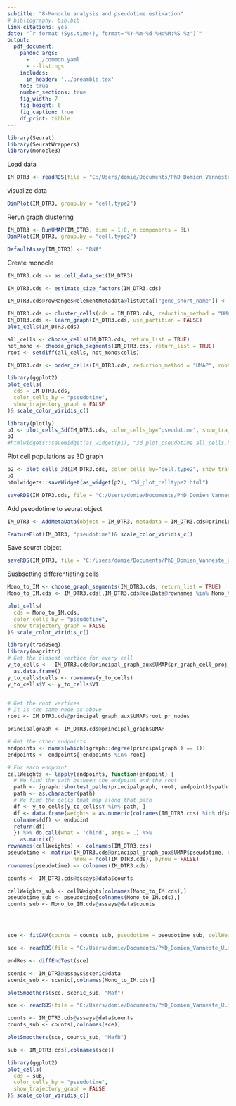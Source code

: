 ```yaml
---
subtitle: "8-Monocle analysis and pseudotime estimation"
# bibliography: bib.bib
link-citations: yes
date: "`r format (Sys.time(), format='%Y-%m-%d %H:%M:%S %z')`"
output: 
  pdf_document:
    pandoc_args: 
      - '../common.yaml'
      - --listings
    includes: 
      in_header: '../preamble.tex'
    toc: true
    number_sections: true
    fig_width: 7
    fig_height: 6
    fig_caption: true
    df_print: tibble
---
```

```r
library(Seurat)
library(SeuratWrappers)
library(monocle3)
```

Load data
```r
IM_DTR3 <- readRDS(file = "C:/Users/domie/Documents/PhD_Domien_Vanneste_ULiege/PhD-ULiege/Bioinformatics/SingleCell/IM_DTR3_differentiation/only_IM_differentiation.with_SCENIC.seuratObject.Rds")
```

visualize data
```r
DimPlot(IM_DTR3, group.by = "cell.type2")
```

Rerun graph clustering
```r
IM_DTR3 <- RunUMAP(IM_DTR3, dims = 1:8, n.components = 3L)
DimPlot(IM_DTR3, group.by = "cell.type2")
```

```r
DefaultAssay(IM_DTR3) <- "RNA"
```

Create monocle 
```r
IM_DTR3.cds <- as.cell_data_set(IM_DTR3)

IM_DTR3.cds <- estimate_size_factors(IM_DTR3.cds)

IM_DTR3.cds@rowRanges@elementMetadata@listData[["gene_short_name"]] <- rownames(IM_DTR3[["RNA"]])

IM_DTR3.cds <- cluster_cells(cds = IM_DTR3.cds, reduction_method = "UMAP", resolution=0.5e-3) # don't play with resolution, # 
IM_DTR3.cds <- learn_graph(IM_DTR3.cds, use_partition = FALSE)
plot_cells(IM_DTR3.cds)
```

```r
all_cells <- choose_cells(IM_DTR3.cds, return_list = TRUE)
not_mono <- choose_graph_segments(IM_DTR3.cds, return_list = TRUE)
root <- setdiff(all_cells, not_mono$cells)
```

```r
IM_DTR3.cds <- order_cells(IM_DTR3.cds, reduction_method = "UMAP", root_cells = root)
```

```r
library(ggplot2)
plot_cells(
  cds = IM_DTR3.cds,
  color_cells_by = "pseudotime",
  show_trajectory_graph = FALSE
)& scale_color_viridis_c()
```

```r
library(plotly)
p1 <- plot_cells_3d(IM_DTR3.cds, color_cells_by="pseudotime", show_trajectory_graph = FALSE)
p1
#htmlwidgets::saveWidget(as_widget(p1), "3d_plot_pseudotime_all_cells.html")
```

Plot cell populations as 3D graph
```r
p2 <- plot_cells_3d(IM_DTR3.cds, color_cells_by="cell.type2", show_trajectory_graph = FALSE)
p2
htmlwidgets::saveWidget(as_widget(p2), "3d_plot_celltype2.html")
```

```r
saveRDS(IM_DTR3.cds, file = "C:/Users/domie/Documents/PhD_Domien_Vanneste_ULiege/PhD-ULiege/Bioinformatics/SingleCell/IM_DTR3_differentiation/only_IM_differentiation.with_Pseudotime.cds.Rds")
```

Add pseodotime to seurat object
```r
IM_DTR3 <- AddMetaData(object = IM_DTR3, metadata = IM_DTR3.cds@principal_graph_aux@listData$UMAP$pseudotime, col.name = "pseudotime")
```

```r
FeaturePlot(IM_DTR3, "pseudotime")& scale_color_viridis_c()
```
Save seurat object
```r
saveRDS(IM_DTR3, file = "C:/Users/domie/Documents/PhD_Domien_Vanneste_ULiege/PhD-ULiege/Bioinformatics/SingleCell/IM_DTR3_differentiation/only_IM_differentiation.with_SCENIC.with_Pseudotime.seuratObject.Rds")
```

Susbsetting differentiating cells
```r
Mono_to_IM <- choose_graph_segments(IM_DTR3.cds, return_list = TRUE)
Mono_to_IM.cds <- IM_DTR3.cds[,IM_DTR3.cds@colData@rownames %in% Mono_to_IM$cells]
```

```r
plot_cells(
  cds = Mono_to_IM.cds,
  color_cells_by = "pseudotime",
  show_trajectory_graph = FALSE
)& scale_color_viridis_c()
```

```r
library(tradeSeq)
library(magrittr)
# Get the closest vertice for every cell
y_to_cells <-  IM_DTR3.cds@principal_graph_aux$UMAP$pr_graph_cell_proj_closest_vertex %>%
  as.data.frame()
y_to_cells$cells <- rownames(y_to_cells)
y_to_cells$Y <- y_to_cells$V1


# Get the root vertices
# It is the same node as above
root <- IM_DTR3.cds@principal_graph_aux$UMAP$root_pr_nodes

principalgraph <- IM_DTR3.cds@principal_graph$UMAP

# Get the other endpoints
endpoints <- names(which(igraph::degree(principalgraph ) == 1))
endpoints <- endpoints[!endpoints %in% root]

# For each endpoint
cellWeights <- lapply(endpoints, function(endpoint) {
  # We find the path between the endpoint and the root
  path <- igraph::shortest_paths(principalgraph, root, endpoint)$vpath[[1]]
  path <- as.character(path)
  # We find the cells that map along that path
  df <- y_to_cells[y_to_cells$Y %in% path, ]
  df <- data.frame(weights = as.numeric(colnames(IM_DTR3.cds) %in% df$cells))
  colnames(df) <- endpoint
  return(df)
  }) %>% do.call(what = 'cbind', args = .) %>%
    as.matrix()
rownames(cellWeights) <- colnames(IM_DTR3.cds)
pseudotime <- matrix(IM_DTR3.cds@principal_graph_aux$UMAP$pseudotime, ncol = ncol(cellWeights),
                     nrow = ncol(IM_DTR3.cds), byrow = FALSE)
rownames(pseudotime) <- colnames(IM_DTR3.cds)
```


```r
counts <- IM_DTR3.cds@assays@data$counts
```

```r
cellWeights_sub <- cellWeights[colnames(Mono_to_IM.cds),]
pseudotime_sub <- pseudotime[colnames(Mono_to_IM.cds),]
counts_sub <- Mono_to_IM.cds@assays@data$counts




sce <- fitGAM(counts = counts_sub, pseudotime = pseudotime_sub, cellWeights = cellWeights_sub, genes = VariableFeatures(IM_DTR3))

```


```r
sce <- readRDS(file = "C:/Users/domie/Documents/PhD_Domien_Vanneste_ULiege/PhD-ULiege/Bioinformatics/SingleCell/IM_DTR3_differentiation/sce_filteredCells_filteredGenes.after_fitGAM.sce.Rds")
```

```r
endRes <- diffEndTest(sce)
```

```r
scenic <- IM_DTR3@assays$scenic@data
scenic_sub <- scenic[,colnames(Mono_to_IM.cds)]
```


```r
plotSmoothers(sce, scenic_sub, "Maf")
```

```r
sce <- readRDS(file = "C:/Users/domie/Documents/PhD_Domien_Vanneste_ULiege/PhD-ULiege/Bioinformatics/SingleCell/IM_DTR3_differentiation/sce.after_fitGAM.sce")
```

```r
counts <- IM_DTR3.cds@assays@data$counts
counts_sub <- counts[,colnames(sce)]
```

```r
plotSmoothers(sce, counts_sub, "Mafb")
```

```r
sub <- IM_DTR3.cds[,colnames(sce)]
```


```r
library(ggplot2)
plot_cells(
  cds = sub,
  color_cells_by = "pseudotime",
  show_trajectory_graph = FALSE
)& scale_color_viridis_c()
```

